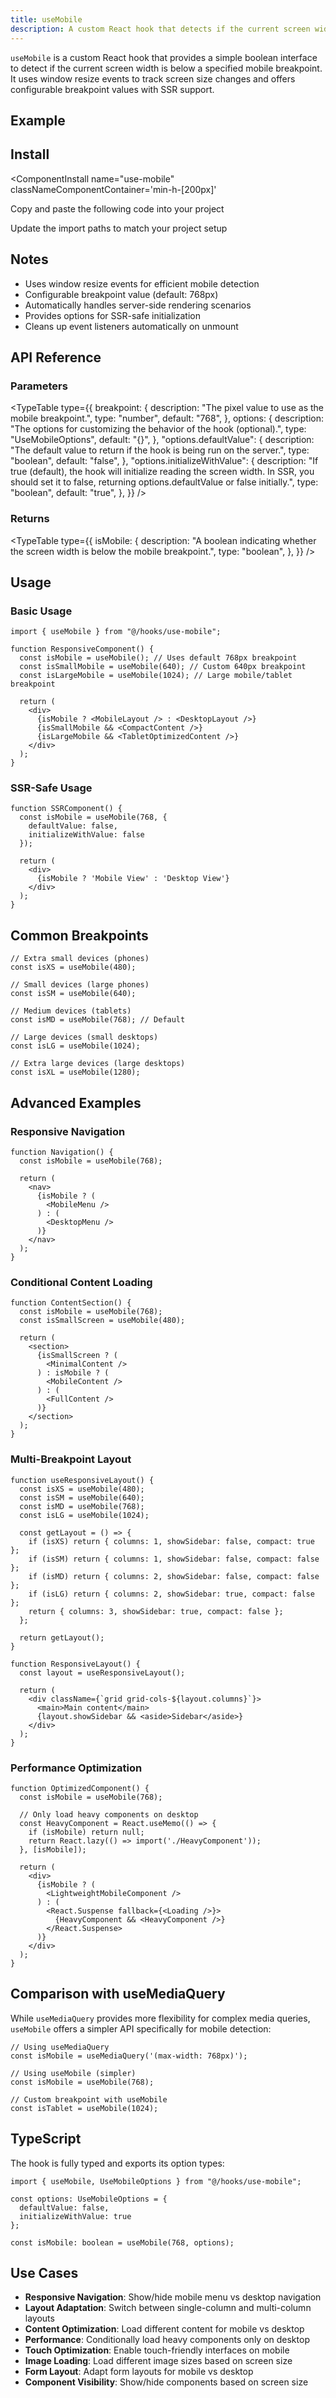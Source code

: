 ```yaml
---
title: useMobile
description: A custom React hook that detects if the current screen width is below a mobile breakpoint.
---
```


`useMobile` is a custom React hook that provides a simple boolean interface to detect if the current screen width is below a specified mobile breakpoint. It uses window resize events to track screen size changes and offers configurable breakpoint values with SSR support.

## Example

<ComponentPreview
  name="use-mobile-ex-01"
  classNameComponentContainer='min-h-[700px]'
/>

## Install
<ComponentInstall
  name="use-mobile"
  classNameComponentContainer='min-h-[200px]'
>
<CLIInstall  name="use-mobile"   />

<ManualInstall>

<Steps>

<Step>

Copy and paste the following code into your project

</Step>

<ComponentSource name="use-mobile"/>

<Step>

Update the import paths to match your project setup

</Step>

</Steps>

</ManualInstall>

</ComponentInstall>

## Notes
- Uses window resize events for efficient mobile detection
- Configurable breakpoint value (default: 768px)
- Automatically handles server-side rendering scenarios
- Provides options for SSR-safe initialization
- Cleans up event listeners automatically on unmount

## API Reference

### Parameters
<TypeTable
  type={{
    breakpoint: {
      description: "The pixel value to use as the mobile breakpoint.",
      type: "number",
      default: "768",
    },
    options: {
      description: "The options for customizing the behavior of the hook (optional).",
      type: "UseMobileOptions",
      default: "{}",
    },
    "options.defaultValue": {
      description: "The default value to return if the hook is being run on the server.",
      type: "boolean",
      default: "false",
    },
    "options.initializeWithValue": {
      description: "If true (default), the hook will initialize reading the screen width. In SSR, you should set it to false, returning options.defaultValue or false initially.",
      type: "boolean",
      default: "true",
    },
  }}
/>

### Returns
<TypeTable
  type={{
    isMobile: {
      description: "A boolean indicating whether the screen width is below the mobile breakpoint.",
      type: "boolean",
    },
  }}
/>

## Usage

### Basic Usage

```tsx
import { useMobile } from "@/hooks/use-mobile";

function ResponsiveComponent() {
  const isMobile = useMobile(); // Uses default 768px breakpoint
  const isSmallMobile = useMobile(640); // Custom 640px breakpoint
  const isLargeMobile = useMobile(1024); // Large mobile/tablet breakpoint

  return (
    <div>
      {isMobile ? <MobileLayout /> : <DesktopLayout />}
      {isSmallMobile && <CompactContent />}
      {isLargeMobile && <TabletOptimizedContent />}
    </div>
  );
}
```

### SSR-Safe Usage

```tsx
function SSRComponent() {
  const isMobile = useMobile(768, {
    defaultValue: false,
    initializeWithValue: false
  });

  return (
    <div>
      {isMobile ? 'Mobile View' : 'Desktop View'}
    </div>
  );
}
```

## Common Breakpoints

```tsx
// Extra small devices (phones)
const isXS = useMobile(480);

// Small devices (large phones)
const isSM = useMobile(640);

// Medium devices (tablets)
const isMD = useMobile(768); // Default

// Large devices (small desktops)
const isLG = useMobile(1024);

// Extra large devices (large desktops)
const isXL = useMobile(1280);
```

## Advanced Examples

### Responsive Navigation

```tsx
function Navigation() {
  const isMobile = useMobile(768);

  return (
    <nav>
      {isMobile ? (
        <MobileMenu />
      ) : (
        <DesktopMenu />
      )}
    </nav>
  );
}
```

### Conditional Content Loading

```tsx
function ContentSection() {
  const isMobile = useMobile(768);
  const isSmallScreen = useMobile(480);

  return (
    <section>
      {isSmallScreen ? (
        <MinimalContent />
      ) : isMobile ? (
        <MobileContent />
      ) : (
        <FullContent />
      )}
    </section>
  );
}
```

### Multi-Breakpoint Layout

```tsx
function useResponsiveLayout() {
  const isXS = useMobile(480);
  const isSM = useMobile(640);
  const isMD = useMobile(768);
  const isLG = useMobile(1024);

  const getLayout = () => {
    if (isXS) return { columns: 1, showSidebar: false, compact: true };
    if (isSM) return { columns: 1, showSidebar: false, compact: false };
    if (isMD) return { columns: 2, showSidebar: false, compact: false };
    if (isLG) return { columns: 2, showSidebar: true, compact: false };
    return { columns: 3, showSidebar: true, compact: false };
  };

  return getLayout();
}

function ResponsiveLayout() {
  const layout = useResponsiveLayout();

  return (
    <div className={`grid grid-cols-${layout.columns}`}>
      <main>Main content</main>
      {layout.showSidebar && <aside>Sidebar</aside>}
    </div>
  );
}
```

### Performance Optimization

```tsx
function OptimizedComponent() {
  const isMobile = useMobile(768);

  // Only load heavy components on desktop
  const HeavyComponent = React.useMemo(() => {
    if (isMobile) return null;
    return React.lazy(() => import('./HeavyComponent'));
  }, [isMobile]);

  return (
    <div>
      {isMobile ? (
        <LightweightMobileComponent />
      ) : (
        <React.Suspense fallback={<Loading />}>
          {HeavyComponent && <HeavyComponent />}
        </React.Suspense>
      )}
    </div>
  );
}
```

## Comparison with useMediaQuery

While `useMediaQuery` provides more flexibility for complex media queries, `useMobile` offers a simpler API specifically for mobile detection:

```tsx
// Using useMediaQuery
const isMobile = useMediaQuery('(max-width: 768px)');

// Using useMobile (simpler)
const isMobile = useMobile(768);

// Custom breakpoint with useMobile
const isTablet = useMobile(1024);
```

## TypeScript

The hook is fully typed and exports its option types:

```tsx
import { useMobile, UseMobileOptions } from "@/hooks/use-mobile";

const options: UseMobileOptions = {
  defaultValue: false,
  initializeWithValue: true
};

const isMobile: boolean = useMobile(768, options);
```

## Use Cases

- **Responsive Navigation**: Show/hide mobile menu vs desktop navigation
- **Layout Adaptation**: Switch between single-column and multi-column layouts
- **Content Optimization**: Load different content for mobile vs desktop
- **Performance**: Conditionally load heavy components only on desktop
- **Touch Optimization**: Enable touch-friendly interfaces on mobile
- **Image Loading**: Load different image sizes based on screen size
- **Form Layout**: Adapt form layouts for mobile vs desktop
- **Component Visibility**: Show/hide components based on screen size
